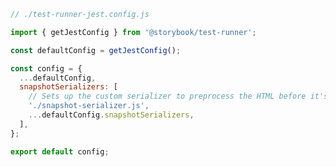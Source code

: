 ```js
// ./test-runner-jest.config.js

import { getJestConfig } from '@storybook/test-runner';

const defaultConfig = getJestConfig();

const config = {
  ...defaultConfig,
  snapshotSerializers: [
    // Sets up the custom serializer to preprocess the HTML before it's passed onto the test-runner
    './snapshot-serializer.js',
    ...defaultConfig.snapshotSerializers,
  ],
};

export default config;
```
